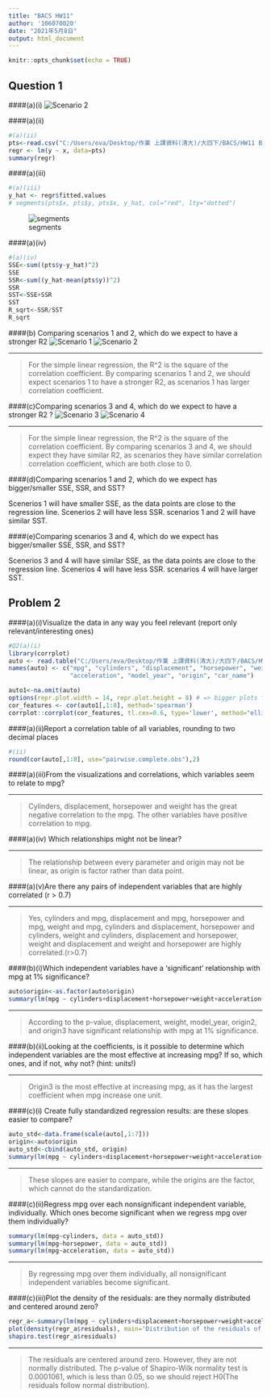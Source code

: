 ---
title: "BACS HW11"
author: '106070020'
date: "2021年5月8日"
output: html_document
---

```{r setup, include=FALSE}
knitr::opts_chunk$set(echo = TRUE)
```


## Question 1
####(a)(i)
![Scenario 2](C:/Users/eva/Desktop/作業 上課資料(清大)/大四下/BACS/HW11 BACS/s2.png)


####(a)(ii)
```{r}
#(a)(ii)
pts<-read.csv("C:/Users/eva/Desktop/作業 上課資料(清大)/大四下/BACS/HW11 BACS/pts.csv")
regr <- lm(y ~ x, data=pts)
summary(regr)

```

####(a)(iii)
```{r}
#(a)(iii)
y_hat <- regr$fitted.values
# segments(pts$x, pts$y, pts$x, y_hat, col="red", lty="dotted")
```
![segments](C:/Users/eva/Desktop/作業 上課資料(清大)/大四下/BACS/HW11 BACS/seg_s2.png)

####(a)(iv)
```{r}
#(a)(iv)
SSE<-sum((pts$y-y_hat)^2)
SSE
SSR<-sum((y_hat-mean(pts$y))^2)
SSR
SST<-SSE+SSR
SST
R_sqrt<-SSR/SST
R_sqrt
```

####(b) Comparing scenarios 1 and 2, which do we expect to have a stronger R2 
![Scenario 1](C:/Users/eva/Desktop/作業 上課資料(清大)/大四下/BACS/HW11 BACS/s1.png)
![Scenario 2](C:/Users/eva/Desktop/作業 上課資料(清大)/大四下/BACS/HW11 BACS/s2.png)

***
> For the simple linear regression, the R^2 is the square of the correlation coefficient. By comparing scenarios 1 and 2, we should expect scenarios 1 to have a stronger R2, as scenarios 1 has larger correlation coefficient.  

####(c)Comparing scenarios 3 and 4, which do we expect to have a stronger R2 ?
![Scenario 3](C:/Users/eva/Desktop/作業 上課資料(清大)/大四下/BACS/HW11 BACS/s3.png)
![Scenario 4](C:/Users/eva/Desktop/作業 上課資料(清大)/大四下/BACS/HW11 BACS/s4.png)

***
> For the simple linear regression, the R^2 is the square of the correlation coefficient. By comparing scenarios 3 and 4, we should expect they have similar R2, as scenarios they have similar correlation correlation coefficient, which are both close to 0.  

####(d)Comparing scenarios 1 and 2, which do we expect has bigger/smaller SSE, SSR, and SST?

Scenerios 1 will have smaller SSE, as the data points are close to the regression line. Scenerios 2 will have less SSR. scenarios 1 and 2 will have similar SST.

####(e)Comparing scenarios 3 and 4, which do we expect has bigger/smaller SSE, SSR, and SST?

Scenerios 3 and 4 will have similar SSE, as the data points are close to the regression line. Scenerios 4 will have less SSR. scenarios 4 will have larger SST.

## Problem 2
####(a)(i)Visualize the data in any way you feel relevant (report only relevant/interesting ones)

```{r warning=F, message=F}
#Q2(a)(i)
library(corrplot)
auto <- read.table("C:/Users/eva/Desktop/作業 上課資料(清大)/大四下/BACS/HW11 BACS/auto-data.txt", header=FALSE, na.strings = "?")
names(auto) <- c("mpg", "cylinders", "displacement", "horsepower", "weight", 
                 "acceleration", "model_year", "origin", "car_name")

auto1<-na.omit(auto)
options(repr.plot.width = 14, repr.plot.height = 8) # => bigger plots for the following
cor_features <- cor(auto1[,1:8], method='spearman')
corrplot::corrplot(cor_features, tl.cex=0.6, type='lower', method="ellipse")

```

####(a)(ii)Report a correlation table of all variables, rounding to two decimal places

```{r}
#(ii)
round(cor(auto[,1:8], use="pairwise.complete.obs"),2)
```

####(a)(iii)From the visualizations and correlations, which variables seem to relate to mpg?

***
>Cylinders, displacement, horsepower and weight has the great negative correlation to the mpg. The other variables have positive correlation to mpg.

####(a)(iv) Which relationships might not be linear?

***
>The relationship between every parameter and origin may not be linear, as origin is factor rather than data point. 

####(a)(v)Are there any pairs of independent variables that are highly correlated (r > 0.7)

***
> Yes, cylinders and mpg, displacement and mpg, horsepower and mpg, weight and mpg, cylinders and displacement, horsepower and cylinders, weight and cylinders, displacement and horsepower, weight and displacement and weight and horsepower are highly correlated.(r>0.7)

####(b)(i)Which independent variables have a ‘significant’ relationship with mpg at 1% significance?
```{r}
auto$origin<-as.factor(auto$origin)
summary(lm(mpg ~ cylinders+displacement+horsepower+weight+acceleration+model_year+origin, data = auto))

```

***
> According to the p-value, displacement, weight, model_year, origin2, and origin3 have significant relationship with mpg at 1% significance.

####(b)(ii)Looking at the coefficients, is it possible to determine which independent variables are the most effective at increasing mpg? If so, which ones, and if not, why not? (hint: units!)

***
> Origin3 is the most effective at increasing mpg, as it has the largest coefficient when mpg increase one unit. 

####(c)(i) Create fully standardized regression results: are these slopes easier to compare?
```{r}
auto_std<-data.frame(scale(auto[,1:7]))
origin<-auto$origin
auto_std<-cbind(auto_std, origin)
summary(lm(mpg ~ cylinders+displacement+horsepower+weight+acceleration+model_year+origin, data = auto_std))

```

***
> These slopes are easier to compare, while the origins are the factor, which cannot do the standardization. 

####(c)(ii)Regress mpg over each nonsignificant independent variable, individually. Which ones become significant when we regress mpg over them individually?

```{r}
summary(lm(mpg~cylinders, data = auto_std))
summary(lm(mpg~horsepower, data = auto_std))
summary(lm(mpg~acceleration, data = auto_std))

```

***
> By regressing mpg over them individually, all nonsignificant independent variables become significant.

####(c)(iii)Plot the density of the residuals: are they normally distributed and centered around zero?

```{r}
regr_a<-summary(lm(mpg ~ cylinders+displacement+horsepower+weight+acceleration+model_year+origin, data = auto_std))
plot(density(regr_a$residuals), main='Distribution of the residuals of the auto_std linear model', lwd=2)
shapiro.test(regr_a$residuals)
```

***
> The residuals are centered around zero. However, they are not normally distributed. The p-value of Shapiro-Wilk normality test is 0.0001061, which is less than 0.05, so we should reject H0(The residuals follow normal distribution).






















